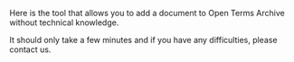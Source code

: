 Here is the tool that allows you to add a document to Open Terms Archive without technical knowledge.

It should only take a few minutes and if you have any difficulties, please contact us.
